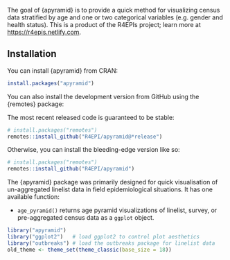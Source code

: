 The goal of {apyramid} is to provide a quick method for visualizing census data
stratified by age and one or two categorical variables (e.g. gender and health
status). This is a product of the R4EPIs project; learn more at <https://r4epis.netlify.com>.

## Installation

You can install {apyramid} from CRAN:

``` r
install.packages("apyramid")
```

You can also install the development version from GitHub using the {remotes}
package:

The most recent released code is guaranteed to be stable:

```r
# install.packages("remotes")
remotes::install_github("R4EPI/apyramid@*release") 
```

Otherwise, you can install the bleeding-edge version like so:

```r
# install.packages("remotes")
remotes::install_github("R4EPI/apyramid") 
```

The {apyramid} package was primarily designed for quick visualisation of
un-aggregated linelist data in field epidemiological situations. It has one
available function:

 - `age_pyramid()` returns age pyramid visualizations of linelist, survey, or
   pre-aggregated census data as a `ggplot` object.


```r
library("apyramid")
library("ggplot2")   # load ggplot2 to control plot aesthetics
library("outbreaks") # load the outbreaks package for linelist data
old_theme <- theme_set(theme_classic(base_size = 18))
```


